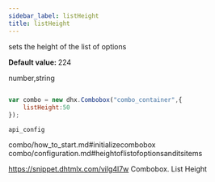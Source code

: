 ```yaml
---
sidebar_label: listHeight
title: listHeight
---
```



          


<Short>
 
sets the height of the list of options



</Short>


<strong>Default value: </strong> 
224



<Type>
 number,string


</Type>


~~~js
 
var combo = new dhx.Combobox("combo_container",{
    listHeight:50
});


~~~
	api_config

<Descr>
 



</Descr>


 combo/how_to_start.md#initializecombobox
combo/configuration.md#heightoflistofoptionsanditsitems

 https://snippet.dhtmlx.com/vilg4l7w	Combobox. List Height